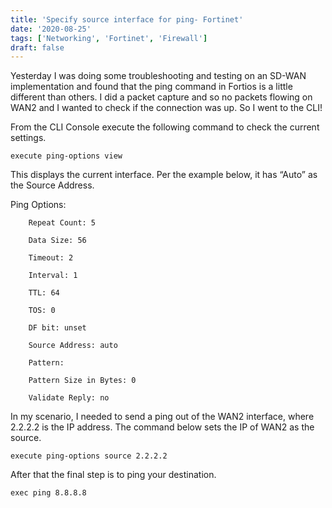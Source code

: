 ```yaml
---
title: 'Specify source interface for ping- Fortinet'
date: '2020-08-25'
tags: ['Networking', 'Fortinet', 'Firewall']
draft: false
---
```

Yesterday I was doing some troubleshooting and testing on an SD-WAN implementation and found that the ping command in Fortios is a little different than others. I did a packet capture and so no packets flowing on WAN2 and I wanted to check if the connection was up. So I went to the CLI!

From the CLI Console execute the following command to check the current settings. 

``` 
execute ping-options view
```

This displays the current interface.  Per the example below, it has “Auto” as the Source Address.

Ping Options:

        Repeat Count: 5

        Data Size: 56

        Timeout: 2

        Interval: 1

        TTL: 64

        TOS: 0

        DF bit: unset

        Source Address: auto

        Pattern:

        Pattern Size in Bytes: 0

        Validate Reply: no

In my scenario, I needed to send a ping out of the WAN2  interface, where  2.2.2.2 is the IP address. The command below sets the IP of WAN2 as the source. 

```
execute ping-options source 2.2.2.2
``` 
After that the final step is to ping your destination. 

```
exec ping 8.8.8.8
``` 



 